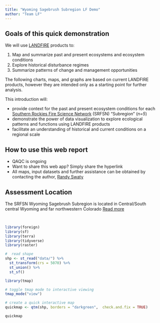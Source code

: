 ```yaml
---
title: "Wyoming Sagebrush Subregion LF Demo"
author: "Team LF"
---
```


## Goals of this quick demonstration

We will use [LANDFIRE](https://landfire.gov/){target="blank"} products to:

1. Map and summarize past and present ecosystems and ecosystem conditions
2. Explore historical disturbance regimes
3. Summarize patterns of change and management opportunities


The following charts, maps, and graphs are based on current LANDFIRE products, however they are intended only as a starting point for further analysis. 

This introduction will:

* provide context for the past and present ecosystem conditions for each [Southern Rockies Fire Science Network](https://www.southernrockiesfirescience.org/){target="blank"} (SRFSN) "Subregion" (_n=5_)
* demonstrate the power of data visualization to explore ecological patterns and functions using LANDFIRE products
* facilitate an understanding of historical and current conditions on a regional scale

## How to use this web report

* QAQC is ongoing
* Want to share this web app? Simply share the hyperlink
* All maps, input datasets and further assistance can be obtained by contacting the author, [Randy Swaty](mailto:rswaty@tnc.org){target="blank"}


## Assessment Location

The SRFSN Wyoming Sagebrush Subregion is located in Central/South central Wyoming and far northwestern Colorado [Read more](https://www.southernrockiesfirescience.org/wyoming-sagebrush/){target="blank"} 


<br>

```r

library(foreign)
library(sf)
library(terra)
library(tidyverse)
library(raster)


```


```r
#  read shape
shp <- st_read("data/") %>% 
  st_transform(crs = 5070) %>%
  st_union() %>%
  st_sf()
```

```r
library(tmap)

# toggle tmap mode to interactive viewing
tmap_mode("view")

# create a quick interactive map
quickmap <- qtm(shp, borders = "darkgreen",  check.and.fix = TRUE)

quickmap



```


